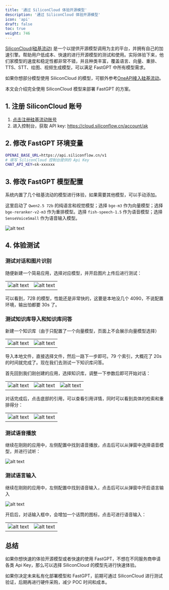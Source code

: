 ```yaml
---
title: '通过 SiliconCloud 体验开源模型'
description: '通过 SiliconCloud 体验开源模型'
icon: 'api'
draft: false
toc: true
weight: 746
---
```


[SiliconCloud(硅基流动)](https://cloud.siliconflow.cn/i/TR9Ym0c4) 是一个以提供开源模型调用为主的平台，并拥有自己的加速引擎。帮助用户低成本、快速的进行开源模型的测试和使用。实际体验下来，他们家模型的速度和稳定性都非常不错，并且种类丰富，覆盖语言、向量、重排、TTS、STT、绘图、视频生成模型，可以满足 FastGPT 中所有模型需求。

如果你想部分模型使用 SiliconCloud 的模型，可额外参考[OneAPI接入硅基流动](/docs/development/modelconfig/one-api/#硅基流动--开源模型大合集)。

本文会介绍完全使用 SiliconCloud 模型来部署 FastGPT 的方案。


## 1. 注册 SiliconCloud 账号

1. [点击注册硅基流动账号](https://cloud.siliconflow.cn/i/TR9Ym0c4)
2. 进入控制台，获取 API key: https://cloud.siliconflow.cn/account/ak

## 2. 修改 FastGPT 环境变量

```bash
OPENAI_BASE_URL=https://api.siliconflow.cn/v1
# 填写 SiliconCloud 控制台提供的 Api Key
CHAT_API_KEY=sk-xxxxxx
```

## 3. 修改 FastGPT 模型配置

系统内置了几个硅基流动的模型进行体验，如果需要其他模型，可以手动添加。

这里启动了 `Qwen2.5 72b` 的纯语言和视觉模型；选择 `bge-m3` 作为向量模型；选择 `bge-reranker-v2-m3` 作为重排模型。选择 `fish-speech-1.5` 作为语音模型；选择 `SenseVoiceSmall` 作为语音输入模型。

![alt text](/imgs/image-104.png)

## 4. 体验测试

### 测试对话和图片识别

随便新建一个简易应用，选择对应模型，并开启图片上传后进行测试：

| | |
| --- | --- |
| ![alt text](/imgs/image-68.png) | ![alt text](/imgs/image-70.png) |

可以看到，72B 的模型，性能还是非常快的，这要是本地没几个 4090，不说配置环境，输出怕都要 30s 了。

### 测试知识库导入和知识库问答

新建一个知识库（由于只配置了一个向量模型，页面上不会展示向量模型选择）

| | |
| --- | --- |
| ![alt text](/imgs/image-72.png) | ![alt text](/imgs/image-71.png) |

导入本地文件，直接选择文件，然后一路下一步即可。79 个索引，大概花了 20s 的时间就完成了。现在我们去测试一下知识库问答。

首先回到我们刚创建的应用，选择知识库，调整一下参数后即可开始对话：

| | | | 
| --- | --- | --- |
| ![alt text](/imgs/image-73.png) | ![alt text](/imgs/image-75.png) | ![alt text](/imgs/image-76.png) |

对话完成后，点击底部的引用，可以查看引用详情，同时可以看到具体的检索和重排得分：

| | |
| --- | --- |
| ![alt text](/imgs/image-77.png) | ![alt text](/imgs/image-78.png) |

### 测试语音播放

继续在刚刚的应用中，左侧配置中找到语音播放，点击后可以从弹窗中选择语音模型，并进行试听：

![alt text](/imgs/image-79.png)

### 测试语言输入

继续在刚刚的应用中，左侧配置中找到语音输入，点击后可以从弹窗中开启语言输入

![alt text](/imgs/image-80.png)

开启后，对话输入框中，会增加一个话筒的图标，点击可进行语音输入：

| | |
| --- | --- |
| ![alt text](/imgs/image-81.png) | ![alt text](/imgs/image-82.png) |

## 总结

如果你想快速的体验开源模型或者快速的使用 FastGPT，不想在不同服务商申请各类 Api Key，那么可以选择 SiliconCloud 的模型先进行快速体验。

如果你决定未来私有化部署模型和 FastGPT，前期可通过 SiliconCloud 进行测试验证，后期再进行硬件采购，减少 POC 时间和成本。